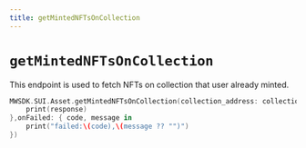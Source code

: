 ```yaml
---
title: getMintedNFTsOnCollection
---
```


# `getMintedNFTsOnCollection`
This endpoint is used to fetch NFTs on collection that user already minted.

```swift
MWSDK.SUI.Asset.getMintedNFTsOnCollection(collection_address: collection_address,onSuccess: { data in
    print(response)
},onFailed: { code, message in
    print("failed:\(code),\(message ?? "")")
})
```